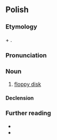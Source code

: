 ==Polish==
{{wp|lang=pl}}

===Etymology===
{{bor+|pl|en|diskette}} + {{af|pl|-ka}}.

===Pronunciation===
{{pl-p|a=Pl-dyskietka.ogg}}

===Noun===
{{pl-noun|f}}

# [[floppy disk]]

====Declension====
{{pl-decl-noun-f}}

===Further reading===
* {{R:pl:WSJP}}
* {{R:PWN}}

{{C|pl|Computing}}